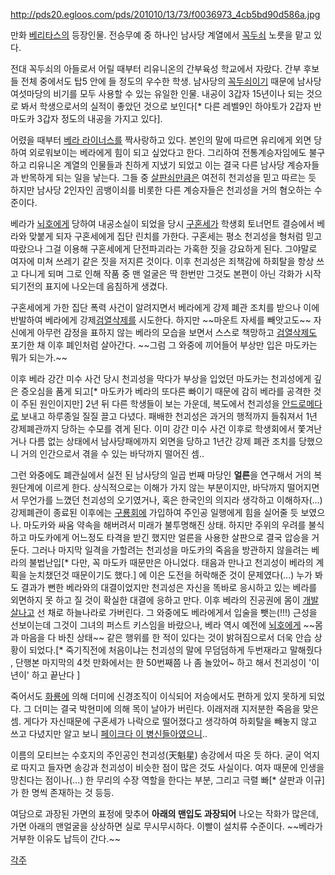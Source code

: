 http://pds20.egloos.com/pds/201010/13/73/f0036973_4cb5bd90d586a.jpg


만화 [[베리타스]]의 등장인물. 전승무예 중 하나인 남사당 계열에서 [[꼭두쇠]] 노릇을 맡고 있다.

전대 꼭두쇠의 아들로서 어릴 때부터 리유니온의 간부육성 학교에서 자랐다. 간부 후보들 전체 중에서도 탑5 안에 들 정도의 우수한 학생. 남사당의 [[꼭두쇠]]이기 때문에 남사당 여섯마당의 비기를 모두 사용할 수 있는 유일한 인물. 내공이 3갑자 15년이나 되는 것으로 봐서 학생으로서의 실적이 좋았던 것으로 보인다[* 다른 레벨9인 하야토가 2갑자 반 마도카 3갑자 정도의 내공을 가지고 있다].

어렸을 때부터 [[베라 라이너스]]를 짝사랑하고 있다. 본인의 말에 따르면 유리에게 외면 당하여 외로워보이는 베라에게 힘이 되고 싶었다고 한다. 그리하여 전통계승자임에도 불구하고 리유니온 계열의 인물들과 친하게 지냈기 되었고 이는 결국 다른 남사당 계승자들과 반목하게 되는 일을 낳는다. 그들 중 [[살판쇠]]만큼은 여전히 천괴성을 믿고 따르는 듯 하지만 남사당 2인자인 곰뱅이쇠를 비롯한 다른 계승자들은 천괴성을 거의 혐오하는 수준이다.

베라가 [[뇌호]]에게 당하여 내공소실이 되었을 당시 [[구혼세]]가 학생회 토너먼트 결승에서 베라와 맞붙게 되자 구혼세에게 집단 린치를 가한다. 구혼세는 평소 천괴성을 형처럼 믿고 따랐으나 그걸 이용해 구혼세에게 단전파괴라는 가혹한 짓을 강요하게 된다. 그야말로 여자에 미쳐 쓰레기 같은 짓을 저지른 것이다. 이후 천괴성은 죄책감에 하회탈을 항상 쓰고 다니게 되며 그로 인해 작품 중 맨 얼굴은 딱 한번만 그것도 본편이 아닌 각화가 시작되기전의 표지에 나오는데 음침하게 생겼다.  

구혼세에게 가한 집단 폭력 사건이 알려지면서 베라에게 강제 폐관 조치를 받으나 이에 반발하여 베라에게 강제[[검열삭제]]를 시도한다. 하지만 ~~마운트 자세를 빼앗고도~~ 자신에게 아무런 감정을 표하지 않는 베라의 모습을 보면서 스스로 책망하고 [[검열삭제]]도 포기한 채 이후 폐인처럼 살아간다. ~~그럼 그 와중에 끼어들어 부상만 입은 마도카는 뭐가 되는가.~~

이후 베라 강간 미수 사건 당시 천괴성을 막다가 부상을 입었던 마도카는 천괴성에게 깊은 증오심을 품게 되고[* 마도카가 베라의 또다른 빠이기 때문에 감히 베라를 공격한 것이 주된 원인이지만] 2년 뒤 다른 학생들이 보는 가운데, 복도에서 천괴성을 [[안드로메다]]로 보내고 하루종일 질질 끌고 다녔다. 패배한 천괴성은 과거의 행적까지 들춰져서 1년 강제폐관까지 당하는 수모를 겪게 된다. 이미 강간 미수 사건 이후로 학생회에서 쫓겨난 거나 다름 없는 상태에서 남사당패에까지 외면을 당하고 1년간 강제 폐관 조치를 당했으니 거의 인간으로서 겪을 수 있는 바닥까지 떨어진 셈..

그런 와중에도 폐관실에서 실전 된 남사당의 일곱 번째 마당인 '''얼른'''을 연구해서 거의 복원단계에 이르게 한다. 상식적으로는 이해가 가지 않는 부분이지만, 바닥까지 떨어지면서 무언가를 느꼈던 천괴성의 오기였거나, 혹은 한국인의 의지라 생각하고 이해하자(...) 강제폐관이 종료된 이후에는 [[구룡회]]에 가입하여 주인공 일행에게 힘을 실어줄 듯 보였으나. 마도카와 싸움 약속을 해버려서 미래가 불투명해진 상태. 하지만 주위의 우려를 불식하고 마도카에게 어느정도 타격을 받긴 했지만 얼른을 사용한 살판으로 결국 압승을 거둔다. 그러나 마지막 일격을 가할려는 천괴성을 마도카의 죽음을 방관하지 않을려는 베라의 불법난입[* 다만, 꼭 마도카 때문만은 아니었다. 태음과 만나고 천괴성이 베라의 계획을 눈치챘던것 때문이기도 했다.] 에 이은 도전을 허락해준 것이 문제였다(...) 누가 봐도 결과가 뻔한 베라와의 대결이었지만 천괴성은 자신을 똑바로 응시하고 있는 베라를 외면하지 못 하고 질 것이 확실한 대결에 응하고 만다. 이후 베라의 진공권에 몸이 [[개발살]]나고 선 채로 하늘나라로 가버린다. 그 와중에도 베라에게서 입술을 뺏는(!!!) 근성을 선보이는데 그것이 그녀의 퍼스트 키스임을 바랐으나, 베라 역시 예전에 [[뇌호]]에게 ~~몸과 마음을 다 바친 상태~~ 같은 행위를 한 적이 있다는 것이 밝혀짐으로서 더욱 안습 상황이 되었다.[* 죽기직전에 처음이냐는 천괴성의 말에 무덤덤하게 두번재라고 말해줬다 , 단행본 마지막의 4컷 만화에서는 한 50번째쯤 나 좀 놀았어~ 하고 해서 천괴성이 '이 년이' 하고 끝난다 ]

죽어서도 [[화룡]]에 의해 더미에 신경조직이 이식되어 저승에서도 편하게 있지 못하게 되었다. 그 더미는 결국 박현미에 의해 목이 날아가 버린다. 이래저래 지저분한 죽음을 맞은 셈. 게다가 자신때문에 구혼세가 나락으로 떨어졌다고 생각하여 하회탈을 빼놓지 않고 쓰고 다녔지만 알고 보니 [[페이크다 이 병신들아]]였으니..

이름의 모티브는 수호지의 주인공인 천괴성(天魁星) 송강에서 따온 듯 하다. 굳이 억지로 따지고 들자면 송강과 천괴성이 비슷한 점이 많은 것도 사실이다. 여자 때문에 인생을 망친다는 점이나(...) 한 무리의 수장 역할을 한다는 부분, 그리고 극렬 빠[* 살판과 이규]가 한 명씩 존재하는 것 등등.

여담으로 과장된 가면의 표정에 맞추어 '''아래의 맨입도 과장되어''' 나오는 작화가 많은데, 가면 아래의 맨얼굴을 상상하면 실로 무시무시하다. 이빨이 설치류 수준이다. ~~베라가 거부한 이유도 납득이 간다.~~

[[각주]]
